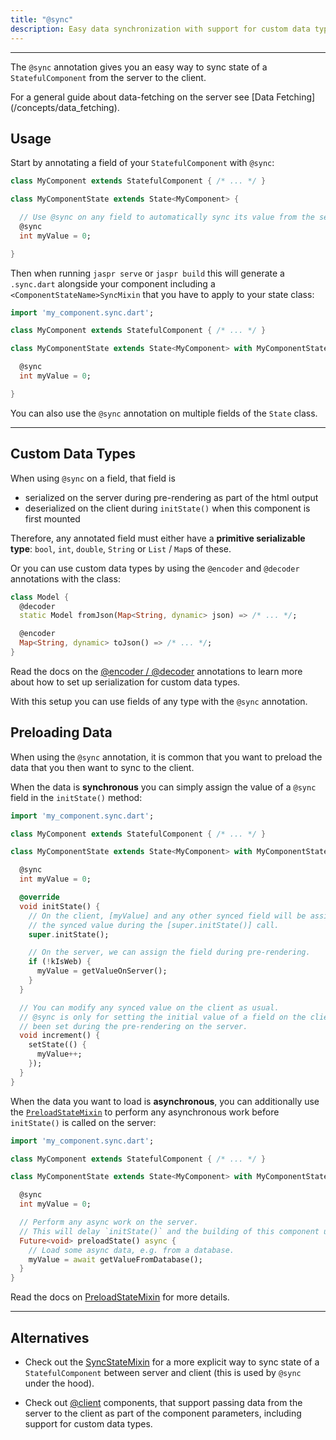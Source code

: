 ```yaml
---
title: "@sync"
description: Easy data synchronization with support for custom data types.
---
```


---

The `@sync` annotation gives you an easy way to sync state of a `StatefulComponent` from the server to the client.

<Info>
For a general guide about data-fetching on the server see [Data Fetching](/concepts/data_fetching).
</Info>

## Usage

Start by annotating a field of your `StatefulComponent` with `@sync`:

```dart title="lib/my_component.dart"
class MyComponent extends StatefulComponent { /* ... */ }

class MyComponentState extends State<MyComponent> {

  // Use @sync on any field to automatically sync its value from the server to the client.
  @sync
  int myValue = 0;

}
```

Then when running `jaspr serve` or `jaspr build` this will generate a `.sync.dart` alongside your component including
a `<ComponentStateName>SyncMixin` that you have to apply to your state class:

```dart title="lib/my_component.dart"
import 'my_component.sync.dart';

class MyComponent extends StatefulComponent { /* ... */ }

class MyComponentState extends State<MyComponent> with MyComponentStateSyncMixin {

  @sync
  int myValue = 0;

}
```

You can also use the `@sync` annotation on multiple fields of the `State` class.

---

## Custom Data Types

When using `@sync` on a field, that field is

- serialized on the server during pre-rendering as part of the html output
- deserialized on the client during `initState()` when this component is first mounted

Therefore, any annotated field must either have a **primitive serializable type**: `bool`, `int`, `double`, `String` or `List` / `Map`s of these.

Or you can use custom data types by using the `@encoder` and `@decoder` annotations with the class:

```dart title="model.dart"
class Model {
  @decoder
  static Model fromJson(Map<String, dynamic> json) => /* ... */;

  @encoder
  Map<String, dynamic> toJson() => /* ... */;
}
```

Read the docs on the [@encoder / @decoder](/api/utils/at_encoder_decoder) annotations to learn more about how to set up
serialization for custom data types.

With this setup you can use fields of any type with the `@sync` annotation.

## Preloading Data

When using the `@sync` annotation, it is common that you want to preload the data that you then want to sync to the client.

When the data is **synchronous** you can simply assign the value of a `@sync` field in the `initState()` method:

```dart title="lib/my_component.dart"
import 'my_component.sync.dart';

class MyComponent extends StatefulComponent { /* ... */ }

class MyComponentState extends State<MyComponent> with MyComponentStateSyncMixin {

  @sync
  int myValue = 0;

  @override
  void initState() {
    // On the client, [myValue] and any other synced field will be assigned
    // the synced value during the [super.initState()] call.
    super.initState();

    // On the server, we can assign the field during pre-rendering.
    if (!kIsWeb) {
      myValue = getValueOnServer();
    }
  }

  // You can modify any synced value on the client as usual.
  // @sync is only for setting the initial value of a field on the client to a value that has
  // been set during the pre-rendering on the server.
  void increment() {
    setState(() {
      myValue++;
    });
  }
}
```

When the data you want to load is **asynchronous**, you can additionally use the [`PreloadStateMixin`](/api/utils/preload_state_mixin)
to perform any asynchronous work before `initState()` is called on the server:

```dart title="lib/my_component.dart"
import 'my_component.sync.dart';

class MyComponent extends StatefulComponent { /* ... */ }

class MyComponentState extends State<MyComponent> with MyComponentStateSyncMixin, PreloadStateMixin {

  @sync
  int myValue = 0;

  // Perform any async work on the server.
  // This will delay `initState()` and the building of this component until the future is completed.
  Future<void> preloadState() async {
    // Load some async data, e.g. from a database.
    myValue = await getValueFromDatabase();
  }
}
```

Read the docs on [PreloadStateMixin](/api/utils/preload_state_mixin) for more details.

---

## Alternatives

- Check out the [SyncStateMixin](/api/utils/sync_state_mixin) for a more explicit way to sync state of a `StatefulComponent`
  between server and client (this is used by `@sync` under the hood).

- Check out [@client](/api/utils/at_client) components, that support passing data from the server to the client as part
  of the component parameters, including support for custom data types.

